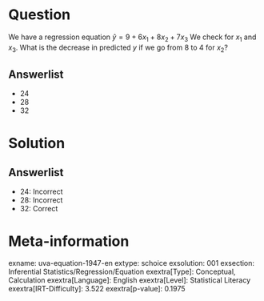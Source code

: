 Question
========

We have a regression equation $\hat{y} = 9 + 6x_{1} +
8x_{2} + 7x_{3}$ We check for *x*~1~ and *x*~3~. What is the decrease in predicted *y* if we go from 8 to 4 for *x*~2~?

Answerlist
----------

* 24
* 28
* 32

Solution
========

Answerlist
----------

* 24: Incorrect
* 28: Incorrect
* 32: Correct

Meta-information
================
exname: uva-equation-1947-en
extype: schoice
exsolution: 001
exsection: Inferential Statistics/Regression/Equation
exextra[Type]: Conceptual, Calculation
exextra[Language]: English
exextra[Level]: Statistical Literacy
exextra[IRT-Difficulty]: 3.522
exextra[p-value]: 0.1975
